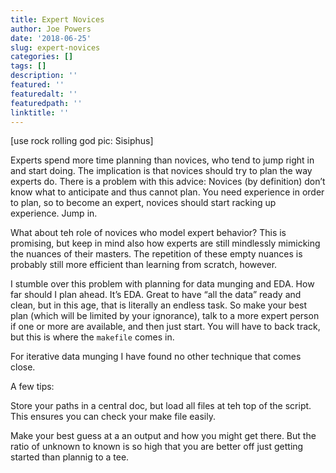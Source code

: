 ```yaml
---
title: Expert Novices
author: Joe Powers
date: '2018-06-25'
slug: expert-novices
categories: []
tags: []
description: ''
featured: ''
featuredalt: ''
featuredpath: ''
linktitle: ''
---
```


[use rock rolling god pic: Sisiphus]

Experts spend more time planning than novices, who tend to jump right in and start doing. The implication is that novices should try to plan the way experts do. There is a problem with this advice: Novices (by definition) don't know what to anticipate and thus cannot plan. You need experience in order to plan, so to become an expert, novices should start racking up experience. Jump in. 

What about teh role of novices who model expert behavior? This is promising, but keep in mind also how experts are still mindlessly mimicking the nuances of their masters. The repetition of these empty nuances is probably still more efficient than learning from scratch, however. 

I stumble over this problem with planning for data munging and EDA. How far should I plan ahead. It's EDA. Great to have "all the data" ready and clean, but in this age, that is literally an endless task. So make your best plan (which will be limited by your ignorance), talk to a more expert person if one or more are available, and then just start. You will have to back track, but this is where the `makefile` comes in. 

For iterative data munging I have found no other technique that comes close. 

A few tips: 

Store your paths in a central doc, but load all files at teh top of the script. This ensures you can check your make file easily. 

Make your best guess at a an output and how you might get there. But the ratio of unknown to known is so high that you are better off just getting started than plannig to a tee. 
